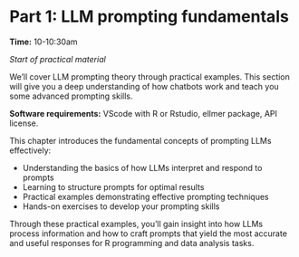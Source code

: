 # Part 1: LLM prompting fundamentals

**Time:** 10-10:30am

*Start of practical material*

We'll cover LLM prompting theory through practical examples. This section will give you a deep understanding of how chatbots work and teach you some advanced prompting skills.

**Software requirements:** VScode with R or Rstudio, ellmer package, API license.

This chapter introduces the fundamental concepts of prompting LLMs effectively:

- Understanding the basics of how LLMs interpret and respond to prompts
- Learning to structure prompts for optimal results
- Practical examples demonstrating effective prompting techniques
- Hands-on exercises to develop your prompting skills

Through these practical examples, you'll gain insight into how LLMs process information and how to craft prompts that yield the most accurate and useful responses for R programming and data analysis tasks.